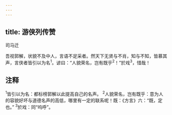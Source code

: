 ```yaml
---
---
---
```

title: 游侠列传赞
---



司马迁

吾视郭解，状貌不及中人，言语不足采者。然天下无贤与不肖，知与不知，皆慕其声，言侠者皆引以为名<sup>1</sup>。谚曰：“人貌荣名，岂有既乎<sup>2</sup>！”於戏<sup>3</sup>，惜哉！

## 注释

<sup>1</sup>皆引以为名：都标榜郭解以此提高自己的名声。
<sup>2</sup>人貌荣名，岂有既乎：意为人的容貌好坏与道德名声的高低，哪里有一定的联系呢！既：《方言》六：“既，定也。”
<sup>3</sup>於戏：同“呜呼”。
